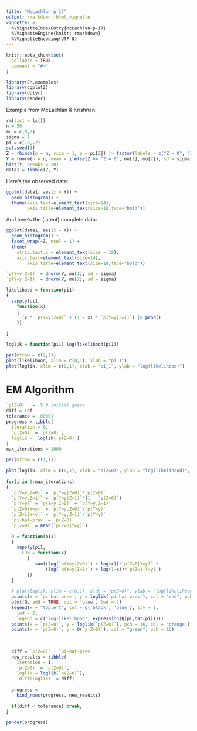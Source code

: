 ```yaml
---
title: "McLachlan-p-17"
output: rmarkdown::html_vignette
vignette: >
  %\VignetteIndexEntry{McLachlan-p-17}
  %\VignetteEngine{knitr::rmarkdown}
  %\VignetteEncoding{UTF-8}
---
```


```r
knitr::opts_chunk$set(
  collapse = TRUE,
  comment = "#>"
)
```


```r
library(EM.examples)
library(ggplot2)
library(dplyr)
library(pander)
```

Example from McLachlan & Krishnan:

```r
rm(list = ls())
n = 50
mu = c(0,2)
sigma = 1
pi = c(.8,.2)
set.seed(1)
Z = rbinom(n = n, size = 1, p = pi[2]) |> factor(labels = c("Z = 0", "Z = 1"))
Y = rnorm(n = n, mean = ifelse(Z == "Z = 0", mu[1], mu[2]), sd = sigma)
hist(Y, breaks = 10)
data1 = tibble(Z, Y)

```

Here's the observed data:

```r
ggplot(data1, aes(x = Y)) +
  geom_histogram() +
  theme(axis.text=element_text(size=14),
        axis.title=element_text(size=18,face="bold"))

```

And here's the (latent) complete data:

```r
ggplot(data1, aes(x = Y)) +
  geom_histogram() +
  facet_wrap(~Z, ncol = 1) +
  theme(
    strip.text.x = element_text(size = 18),
    axis.text=element_text(size=14),
        axis.title=element_text(size=18,face="bold"))

```

```r

`p(Y=y|Z=0)` = dnorm(Y, mu[1], sd = sigma)
`p(Y=y|Z=1)` = dnorm(Y, mu[2], sd = sigma)

likelihood = function(pi1)
{
  sapply(pi1, 
    function(x)
    {
      (x * `p(Y=y|Z=0)` + (1 - x) * `p(Y=y|Z=1)`) |> prod()
    })
  
}

loglik = function(pi1) log(likelihood(pi1))

par(mfrow = c(2,1))
plot(likelihood, xlim = c(0,1), xlab = "pi_1")
plot(loglik, xlim = c(0,1), xlab = "pi_1", ylab = "log(likelihood)")
```

# EM Algorithm

```r

`p(Z=0)`  = .5 # initial guess
diff = Inf
tolerance = .00001
progress = tibble(
  Iteration = 0,
  `p(Z=0)` = `p(Z=0)`,
  loglik =  loglik(`p(Z=0)`)
)
max_iterations = 1000

par(mfrow = c(1,1))
  
plot(loglik, xlim = c(0,1), xlab = "p(Z=0)", ylab = "log(likelihood)", lwd = 2)
  
for(i in 1:max_iterations)
{
  `p(Y=y,Z=0)` = `p(Y=y|Z=0)`*`p(Z=0)`
  `p(Y=y,Z=1)` = `p(Y=y|Z=1)`*(1 - `p(Z=0)`)
  `p(Y=y)` = `p(Y=y,Z=0)` + `p(Y=y,Z=1)`
  `p(Z=0|Y=y)` = `p(Y=y,Z=0)`/`p(Y=y)`
  `p(Z=1|Y=y)` = `p(Y=y,Z=1)`/`p(Y=y)`
  `pi-hat-prev` = `p(Z=0)`
  `p(Z=0)` = mean(`p(Z=0|Y=y)`)
  
  Q = function(pi1)
  {
    sapply(pi1, 
      FUN = function(x)
        {
           sum((log(`p(Y=y|Z=0)`) + log(x))*`p(Z=0|Y=y)` +
               (log(`p(Y=y|Z=1)`) + log(1-x))*`p(Z=1|Y=y)`)
        })
  }
  
  # plot(loglik, xlim = c(0,1), xlab = "p(Z=0)", ylab = "log(likelihood)", lwd = 2)
  points(x = `pi-hat-prev`, y = loglik(`pi-hat-prev`), col = "red", pch = 16)
  plot(Q, add = TRUE, col = 'blue', lwd = 2)
  legend(x = "topleft", col = c('black', 'blue'), lty = 1, 
    lwd = 2,
    legend = c("log-likelihood", expression(Q(pi,hat(pi)))))
  points(x = `p(Z=0)`, y = loglik(`p(Z=0)`), pch = 16, col = 'orange')
  points(x = `p(Z=0)`, y = Q(`p(Z=0)`), col = "green", pch = 16)
  
  
  
  diff = `p(Z=0)` - `pi-hat-prev`
  new_results = tibble(
    Iteration = i,
    `p(Z=0)` = `p(Z=0)`,
    loglik = loglik(`p(Z=0)`),
    `diff(loglik)` = diff)
  
  progress = 
    bind_rows(progress, new_results)
    
  if(diff < tolerance) break;  
}

pander(progress)


```


